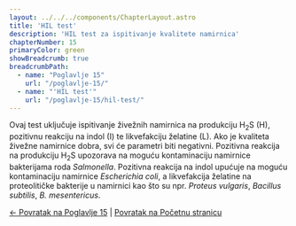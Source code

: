 ```yaml
---
layout: ../../../components/ChapterLayout.astro
title: 'HIL test'
description: 'HIL test za ispitivanje kvalitete namirnica'
chapterNumber: 15
primaryColor: green
showBreadcrumb: true
breadcrumbPath:
  - name: "Poglavlje 15"
    url: "/poglavlje-15/"
  - name: "'HIL test'"
    url: "/poglavlje-15/hil-test/"
---
```




Ovaj test uključuje ispitivanje živežnih namirnica na produkciju H<sub>2</sub>S (H), pozitivnu reakciju na indol (I) te likvefakciju želatine (L). Ako je kvaliteta živežne namirnice dobra, svi će parametri biti negativni. Pozitivna reakcija na produkciju H<sub>2</sub>S upozorava na moguću kontaminaciju namirnice bakterijama roda *Salmonella*. Pozitivna reakcija na indol upućuje na moguću kontaminaciju namirnice *Escherichia coli*, a likvefakcija želatine na proteolitičke bakterije u namirnici kao što su npr. *Proteus vulgaris*, *Bacillus subtilis*, *B. mesentericus*.

[← Povratak na Poglavlje 15](../) | [Povratak na Početnu stranicu](/)
